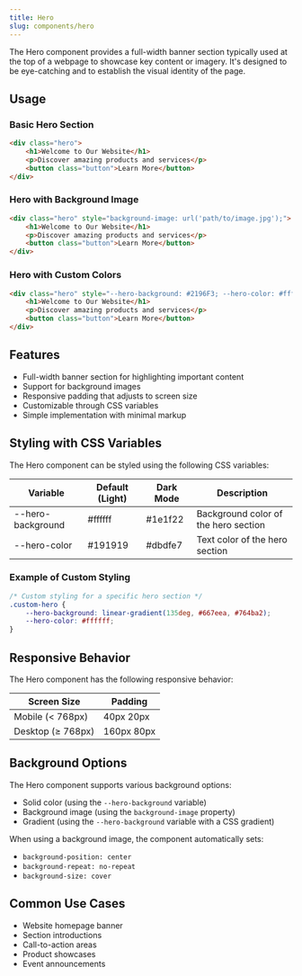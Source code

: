 ```yaml
---
title: Hero
slug: components/hero
---
```


The Hero component provides a full-width banner section typically used at the top of a webpage to showcase key content or imagery. It's designed to be eye-catching and to establish the visual identity of the page.

## Usage

### Basic Hero Section

```html
<div class="hero">
    <h1>Welcome to Our Website</h1>
    <p>Discover amazing products and services</p>
    <button class="button">Learn More</button>
</div>
```

### Hero with Background Image

```html
<div class="hero" style="background-image: url('path/to/image.jpg');">
    <h1>Welcome to Our Website</h1>
    <p>Discover amazing products and services</p>
    <button class="button">Learn More</button>
</div>
```

### Hero with Custom Colors

```html
<div class="hero" style="--hero-background: #2196F3; --hero-color: #ffffff;">
    <h1>Welcome to Our Website</h1>
    <p>Discover amazing products and services</p>
    <button class="button">Learn More</button>
</div>
```

## Features

- Full-width banner section for highlighting important content
- Support for background images
- Responsive padding that adjusts to screen size
- Customizable through CSS variables
- Simple implementation with minimal markup

## Styling with CSS Variables

The Hero component can be styled using the following CSS variables:

| Variable | Default (Light) | Dark Mode | Description |
| -------- | --------------- | --------- | ----------- |
| --hero-background | #ffffff | #1e1f22 | Background color of the hero section |
| --hero-color | #191919 | #dbdfe7 | Text color of the hero section |

### Example of Custom Styling

```css
/* Custom styling for a specific hero section */
.custom-hero {
    --hero-background: linear-gradient(135deg, #667eea, #764ba2);
    --hero-color: #ffffff;
}
```

## Responsive Behavior

The Hero component has the following responsive behavior:

| Screen Size | Padding |
| ----------- | ------- |
| Mobile (< 768px) | 40px 20px |
| Desktop (≥ 768px) | 160px 80px |

## Background Options

The Hero component supports various background options:

- Solid color (using the `--hero-background` variable)
- Background image (using the `background-image` property)
- Gradient (using the `--hero-background` variable with a CSS gradient)

When using a background image, the component automatically sets:
- `background-position: center`
- `background-repeat: no-repeat`
- `background-size: cover`

## Common Use Cases

- Website homepage banner
- Section introductions
- Call-to-action areas
- Product showcases
- Event announcements